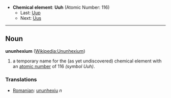 *'''Chemical element''': '''Uuh''' (Atomic Number: 116)
**Last: [[Ununpentium|Uup]]
**Next: [[Ununseptium|Uus]]
----
== Noun ==
'''ununhexium''' ([[en:Ununhexium|Wikipedia:Ununhexium]])

# a temporary name for the (as yet undiscovered) chemical element with an [[atomic number]] of 116 ''(symbol Uuh)''.

===Translations===
*[[Romanian]]: [[ununhexiu]] ''n''